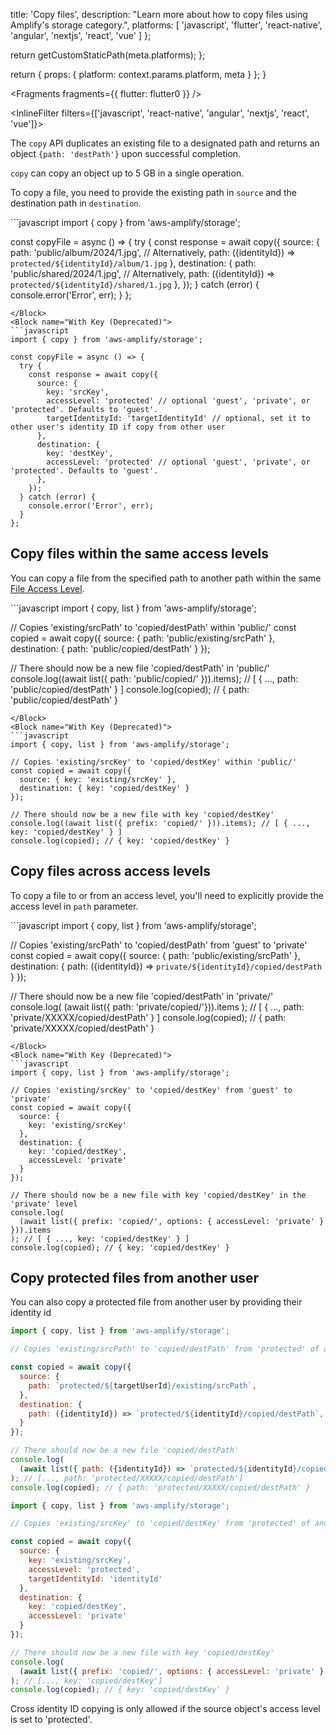 
  title: 'Copy files',
  description: "Learn more about how to copy files using Amplify's storage category.",
  platforms: [
    'javascript',
    'flutter',
    'react-native',
    'angular',
    'nextjs',
    'react',
    'vue'
  ]
};

  return getCustomStaticPath(meta.platforms);
};

  return {
    props: {
      platform: context.params.platform,
      meta
    }
  };
}


<Fragments fragments={{ flutter: flutter0 }} />

<InlineFilter filters={['javascript', 'react-native', 'angular', 'nextjs', 'react', 'vue']}>

The `copy` API duplicates an existing file to a designated path and returns an object `{path: 'destPath'}` upon successful completion.

<Callout>

`copy` can copy an object up to 5 GB in a single operation.

</Callout>

To copy a file, you need to provide the existing path in `source` and the destination path in `destination`.

<BlockSwitcher>
<Block name="With Path (Above v6.2.0)">
```javascript
import { copy } from 'aws-amplify/storage';

const copyFile = async () => {
  try {
    const response = await copy({
      source: {
        path: 'public/album/2024/1.jpg',
        // Alternatively, path: ({identityId}) => `protected/${identityId}/album/1.jpg`
      },
      destination: {
        path: 'public/shared/2024/1.jpg',
        // Alternatively, path: ({identityId}) => `protected/${identityId}/shared/1.jpg`
      },
    });
  } catch (error) {
    console.error('Error', err);
  }
};
```
</Block>
<Block name="With Key (Deprecated)">
```javascript
import { copy } from 'aws-amplify/storage';

const copyFile = async () => {
  try {
    const response = await copy({
      source: {
        key: 'srcKey',
        accessLevel: 'protected' // optional 'guest', 'private', or 'protected'. Defaults to 'guest'.
        targetIdentityId: 'targetIdentityId' // optional, set it to other user's identity ID if copy from other user
      },
      destination: {
        key: 'destKey',
        accessLevel: 'protected' // optional 'guest', 'private', or 'protected'. Defaults to 'guest'.
      },
    });
  } catch (error) {
    console.error('Error', err);
  }
};
```
</Block>
</BlockSwitcher>

## Copy files within the same access levels

You can copy a file from the specified path to another path within the same [File Access Level](/gen1/[platform]/build-a-backend/storage/configure-access/).

<BlockSwitcher>
<Block name="With Path (Above v6.2.0)">
```javascript
import { copy, list } from 'aws-amplify/storage';

// Copies 'existing/srcPath' to 'copied/destPath' within 'public/'
const copied = await copy({
  source: { path: 'public/existing/srcPath' },
  destination: { path: 'public/copied/destPath' }
});

// There should now be a new file 'copied/destPath' in 'public/'
console.log((await list({ path: 'public/copied/' })).items); // [ { ..., path: 'public/copied/destPath' } ]
console.log(copied); // { path: 'public/copied/destPath' }
```
</Block>
<Block name="With Key (Deprecated)">
```javascript
import { copy, list } from 'aws-amplify/storage';

// Copies 'existing/srcKey' to 'copied/destKey' within 'public/'
const copied = await copy({
  source: { key: 'existing/srcKey' },
  destination: { key: 'copied/destKey' }
});

// There should now be a new file with key 'copied/destKey'
console.log((await list({ prefix: 'copied/' })).items); // [ { ..., key: 'copied/destKey' } ]
console.log(copied); // { key: 'copied/destKey' }
```
</Block>
</BlockSwitcher>

## Copy files across access levels

To copy a file to or from an access level, you'll need to explicitly provide the access level in `path` parameter.

<BlockSwitcher>
<Block name="With Path (Above v6.2.0)">
```javascript
import { copy, list } from 'aws-amplify/storage';

// Copies 'existing/srcPath' to 'copied/destPath' from 'guest' to 'private'
const copied = await copy({
  source: {
    path: 'public/existing/srcPath'
  },
  destination: {
    path: ({identityId}) => `private/${identityId}/copied/destPath`
  }
});

// There should now be a new file 'copied/destPath' in 'private/'
console.log(
  (await list({ path: 'private/copied/'})).items
); // [ { ..., path: 'private/XXXXX/copied/destPath' } ]
console.log(copied); // { path: 'private/XXXXX/copied/destPath' }
```
</Block>
<Block name="With Key (Deprecated)">
```javascript
import { copy, list } from 'aws-amplify/storage';

// Copies 'existing/srcKey' to 'copied/destKey' from 'guest' to 'private'
const copied = await copy({
  source: {
    key: 'existing/srcKey'
  },
  destination: {
    key: 'copied/destKey',
    accessLevel: 'private'
  }
});

// There should now be a new file with key 'copied/destKey' in the 'private' level
console.log(
  (await list({ prefix: 'copied/', options: { accessLevel: 'private' } })).items
); // [ { ..., key: 'copied/destKey' } ]
console.log(copied); // { key: 'copied/destKey' }
```
</Block>
</BlockSwitcher>

## Copy protected files from another user

You can also copy a protected file from another user by providing their identity id

<BlockSwitcher>
<Block name="With Path (Above v6.2.0)">

```javascript
import { copy, list } from 'aws-amplify/storage';

// Copies 'existing/srcPath' to 'copied/destPath' from 'protected' of another user to 'protected' of the current authenticated user

const copied = await copy({
  source: {
    path: `protected/${targetUserId}/existing/srcPath`,
  },
  destination: {
    path: ({identityId}) => `protected/${identityId}/copied/destPath`,
  }
});

// There should now be a new file 'copied/destPath'
console.log(
  (await list({ path: ({identityId}) => `protected/${identityId}/copied/`})).items
); // [..., path: 'protected/XXXXX/copied/destPath']
console.log(copied); // { path: 'protected/XXXXX/copied/destPath' }
```
</Block>
<Block name="With Key (Deprecated)">

```javascript
import { copy, list } from 'aws-amplify/storage';

// Copies 'existing/srcKey' to 'copied/destKey' from 'protected' of another user to 'private' of the current authenticated user

const copied = await copy({
  source: {
    key: 'existing/srcKey',
    accessLevel: 'protected',
    targetIdentityId: 'identityId'
  },
  destination: {
    key: 'copied/destKey',
    accessLevel: 'private'
  }
});

// There should now be a new file with key 'copied/destKey'
console.log(
  (await list({ prefix: 'copied/', options: { accessLevel: 'private' } })).items
); // [..., key: 'copied/destKey']
console.log(copied); // { key: 'copied/destKey' }
```
</Block>
</BlockSwitcher>

<Callout>
Cross identity ID copying is only allowed if the source object's access level is set to 'protected'.
</Callout>

</InlineFilter>
